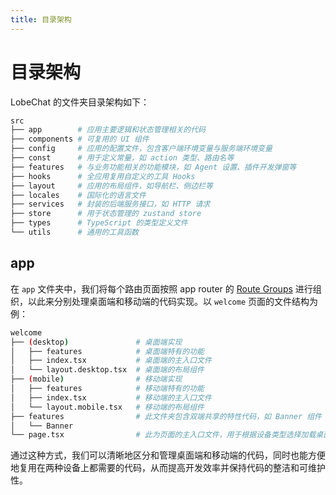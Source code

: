 ```yaml
---
title: 目录架构
---
```


# 目录架构

LobeChat 的文件夹目录架构如下：

```bash
src
├── app        # 应用主要逻辑和状态管理相关的代码
├── components # 可复用的 UI 组件
├── config     # 应用的配置文件，包含客户端环境变量与服务端环境变量
├── const      # 用于定义常量，如 action 类型、路由名等
├── features   # 与业务功能相关的功能模块，如 Agent 设置、插件开发弹窗等
├── hooks      # 全应用复用自定义的工具 Hooks
├── layout     # 应用的布局组件，如导航栏、侧边栏等
├── locales    # 国际化的语言文件
├── services   # 封装的后端服务接口，如 HTTP 请求
├── store      # 用于状态管理的 zustand store
├── types      # TypeScript 的类型定义文件
└── utils      # 通用的工具函数
```

## app

在 `app` 文件夹中，我们将每个路由页面按照 app router 的 [Route Groups](https://nextjs.org/docs/app/building-your-application/routing/route-groups) 进行组织，以此来分别处理桌面端和移动端的代码实现。以 `welcome` 页面的文件结构为例：

```bash
welcome
├── (desktop)               # 桌面端实现
│   ├── features            # 桌面端特有的功能
│   ├── index.tsx           # 桌面端的主入口文件
│   └── layout.desktop.tsx  # 桌面端的布局组件
├── (mobile)                # 移动端实现
│   ├── features            # 移动端特有的功能
│   ├── index.tsx           # 移动端的主入口文件
│   └── layout.mobile.tsx   # 移动端的布局组件
├── features                # 此文件夹包含双端共享的特性代码，如 Banner 组件
│   └── Banner
└── page.tsx                # 此为页面的主入口文件，用于根据设备类型选择加载桌面端或移动端的代码
```

通过这种方式，我们可以清晰地区分和管理桌面端和移动端的代码，同时也能方便地复用在两种设备上都需要的代码，从而提高开发效率并保持代码的整洁和可维护性。
